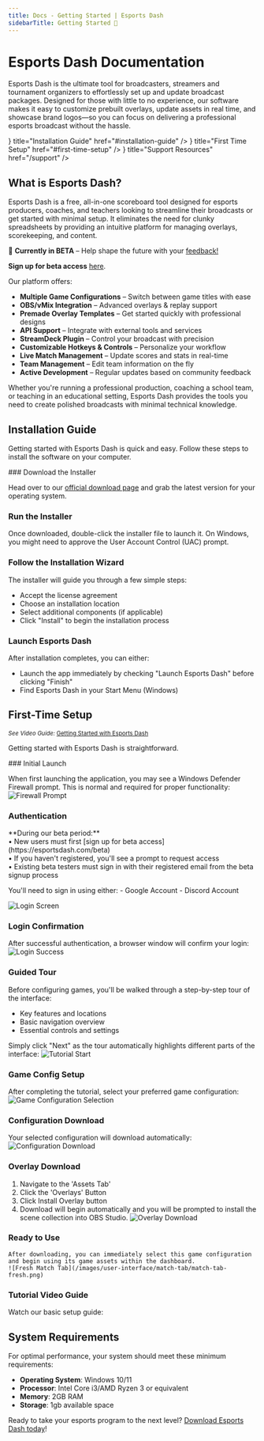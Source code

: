 ```yaml
---
title: Docs - Getting Started | Esports Dash
sidebarTitle: Getting Started 🚀
---
```




# Esports Dash Documentation


Esports Dash is the ultimate tool for broadcasters, streamers and tournament organizers to effortlessly set up and update broadcast packages. Designed for those with little to no experience, our software makes it easy to customize prebuilt overlays, update assets in real time, and showcase brand logos—so you can focus on delivering a professional esports broadcast without the hassle.

<Cards>
  <Cards.Card
    icon={<Download/>}
    title="Installation Guide"
    href="#installation-guide"
  />
  <Cards.Card
    icon={<Zap/>}
    title="First Time Setup"
    href="#first-time-setup"
  />
  <Cards.Card
    icon={<Headphones/>}
    title="Support Resources"
    href="/support"
  />
</Cards>

## What is Esports Dash?

Esports Dash is a free, all-in-one scoreboard tool designed for esports producers, coaches, and teachers looking to streamline their broadcasts or get started with minimal setup. It eliminates the need for clunky spreadsheets by providing an intuitive platform for managing overlays, scorekeeping, and content.

🚀 **Currently in BETA** – Help shape the future with your [feedback!](https://esportsdash.com/bug-report)

**Sign up for beta access** [here](https://tally.so/r/w5lMRN).

Our platform offers:

- **Multiple Game Configurations** – Switch between game titles with ease
- **OBS/vMix Integration** – Advanced overlays & replay support
- **Premade Overlay Templates** – Get started quickly with professional designs
- **API Support** – Integrate with external tools and services
- **StreamDeck Plugin** – Control your broadcast with precision
- **Customizable Hotkeys & Controls** – Personalize your workflow
- **Live Match Management** – Update scores and stats in real-time
- **Team Management** – Edit team information on the fly
- **Active Development** – Regular updates based on community feedback

Whether you're running a professional production, coaching a school team, or teaching in an educational setting, Esports Dash provides the tools you need to create polished broadcasts with minimal technical knowledge.
## Installation Guide

Getting started with Esports Dash is quick and easy. Follow these steps to install the software on your computer.

<Steps>
  ### Download the Installer
  
  Head over to our [official download page](https://esportsdash.com/downloads) and grab the latest version for your operating system.
  
  ### Run the Installer
  
  Once downloaded, double-click the installer file to launch it. On Windows, you might need to approve the User Account Control (UAC) prompt.
  
  ### Follow the Installation Wizard
  
  The installer will guide you through a few simple steps:
  - Accept the license agreement
  - Choose an installation location
  - Select additional components (if applicable)
  - Click "Install" to begin the installation process
  
  ### Launch Esports Dash
  
  After installation completes, you can either:
  - Launch the app immediately by checking "Launch Esports Dash" before clicking "Finish"
  - Find Esports Dash in your Start Menu (Windows)
</Steps>

## First-Time Setup
  <small>_See Video Guide:_ [Getting Started with Esports Dash](#tutorial-video-guide)</small>

Getting started with Esports Dash is straightforward.

<Steps>
  ### Initial Launch
  
  When first launching the application, you may see a Windows Defender Firewall prompt. This is normal and required for proper functionality:
  ![Firewall Prompt](/images/introduction/firewall-prompt.png)
  
  ### Authentication
  <Callout emoji='⚠️' type="info">
    **During our beta period:**<br/>
    • New users must first [sign up for beta access](https://esportsdash.com/beta)<br/>
    • If you haven't registered, you'll see a prompt to request access<br/>
    • Existing beta testers must sign in with their registered email from the beta signup process<br/>
  </Callout>

  You'll need to sign in using either:
    - Google Account
    - Discord Account

  ![Login Screen](/images/introduction/login-screen.png)
  
  ### Login Confirmation
  
  After successful authentication, a browser window will confirm your login:
  ![Login Success](/images/introduction/login-success.png)
  
  ### Guided Tour
  
  Before configuring games, you'll be walked through a step-by-step tour of the interface:
  - Key features and locations
  - Basic navigation overview
  - Essential controls and settings
  
  Simply click "Next" as the tour automatically highlights different parts of the interface:
  ![Tutorial Start](/images/introduction/tutorial-start.png)
  
  ### Game Config Setup
  
  After completing the tutorial, select your preferred game configuration:
  ![Game Configuration Selection](/images/introduction/intro-select-config.png)
  
  ### Configuration Download
  
  Your selected configuration will download automatically:
  ![Configuration Download](/images/introduction/intro-download-config.png)

  ### Overlay Download
  1. Navigate to the 'Assets Tab'
  2. Click the 'Overlays' Button
  3. Click Install Overlay button
  4. Download will begin automatically and you will be prompted to install the scene collection into OBS Studio.
  ![Overlay Download](/images/introduction/intro-download-overlay.png)


  ### Ready to Use
    After downloading, you can immediately select this game configuration and begin using its game assets within the dashboard.
    ![Fresh Match Tab](/images/user-interface/match-tab/match-tab-fresh.png)

</Steps>

### Tutorial Video Guide

Watch our basic setup guide:

<YouTube id="6Uu1DPIMhLM" width="70%" height="70%" />



## System Requirements

For optimal performance, your system should meet these minimum requirements:

- **Operating System**: Windows 10/11
- **Processor**: Intel Core i3/AMD Ryzen 3 or equivalent
- **Memory**: 2GB RAM
- **Storage**: 1gb available space

Ready to take your esports program to the next level? [Download Esports Dash today](https://esportsdash.com/downloads)!